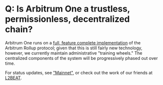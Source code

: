 # Q: Is Arbitrum One a trustless, permissionless, decentralized chain?

Arbitrum One runs on a [full, feature complete implementation](https://github.com/OffchainLabs/nitro) of the Arbitrum Rollup protocol; given that this is still fairly new technology, however, we currently maintain administrative "training wheels." The centralized components of the system will be progressively phased out over time.

For status updates, see ["Mainnet"](../mainnet.mdx), or check out the work of our friends at [L2BEAT](https://l2beat.com/scaling/risk/).
